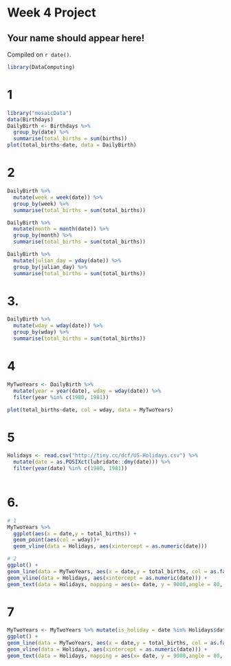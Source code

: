 # Week 4 Project

## Your name should appear here!

<!-- leave this material as is -->
Compiled on `r date()`.

```r
library(DataComputing)
```
<!-- put your content after this line -->

# 1

```r
library("mosaicData")
data(Birthdays)
DailyBirth <- Birthdays %>%
  group_by(date) %>%
  summarise(total_births = sum(births))
plot(total_births~date, data = DailyBirth)
```

# 2

```r
DailyBirth %>%
  mutate(week = week(date)) %>%
  group_by(week) %>%
  summarise(total_births = sum(total_births))

DailyBirth %>%
  mutate(month = month(date)) %>%
  group_by(month) %>%
  summarise(total_births = sum(total_births))

DailyBirth %>%
  mutate(julian_day = yday(date)) %>%
  group_by(julian_day) %>%
  summarise(total_births = sum(total_births))
```

# 3.

```r
DailyBirth %>%
  mutate(wday = wday(date)) %>%
  group_by(wday) %>%
  summarise(total_births = sum(total_births))
```

# 4

```r
MyTwoYears <- DailyBirth %>%
  mutate(year = year(date), wday = wday(date)) %>%
  filter(year %in% c(1980, 1981))

plot(total_births~date, col = wday, data = MyTwoYears)
```

# 5

```r
Holidays <- read.csv("http://tiny.cc/dcf/US-Holidays.csv") %>%
  mutate(date = as.POSIXct(lubridate::dmy(date))) %>%
  filter(year(date) %in% c(1980, 1981))
  
```

# 6.

```r
# 1
MyTwoYears %>%
  ggplot(aes(x = date,y = total_births)) + 
  geom_point(aes(col = wday))+
  geom_vline(data = Holidays, aes(xintercept = as.numeric(date)))

# 2
ggplot() + 
geom_line(data = MyTwoYears, aes(x = date,y = total_births, col = as.factor(wday)))+
geom_vline(data = Holidays, aes(xintercept = as.numeric(date))) +
geom_text(data = Holidays, mapping = aes(x= date, y = 9000,angle = 80, label = holiday))
```
# 7

```r
MyTwoYears <- MyTwoYears %>% mutate(is_holiday = date %in% Holidays$date)
ggplot() + 
geom_line(data = MyTwoYears, aes(x = date,y = total_births, col = as.factor(wday), size = is_holiday))+
geom_vline(data = Holidays, aes(xintercept = as.numeric(date))) +
geom_text(data = Holidays, mapping = aes(x= date, y = 9000,angle = 80, label = holiday))
```

